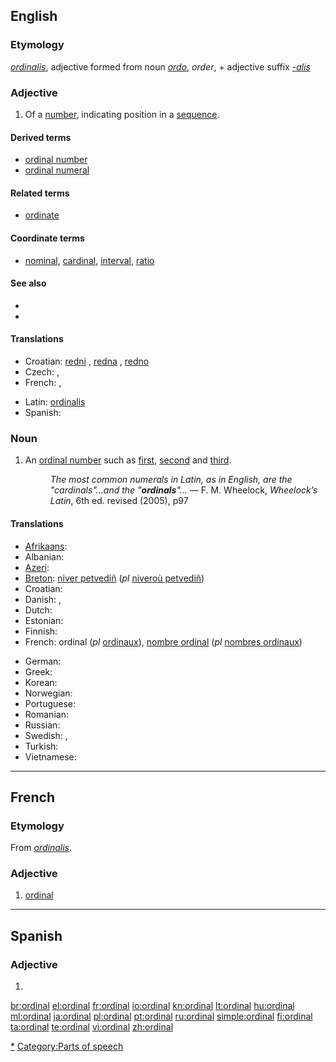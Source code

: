 ==English==

===Etymology===
{{etyl|la}} ''[[ordinalis]]'', adjective formed from noun ''[[ordo]]'', ''order'', + adjective suffix ''[[-alis]]''

===Adjective===
{{en-adj|-}}

# Of a [[number]], indicating position in a [[sequence]].

====Derived terms====
* [[ordinal number]]
* [[ordinal numeral]]

====Related terms====
* [[ordinate]]

====Coordinate terms====
* [[nominal]], [[cardinal]], [[interval]], [[ratio]]

====See also====
*{{pedialite}}
*{{pedialite|Level of measurement}}

====Translations====
{{trans-top|indicating position in a numerical sequence}}
* Croatian: [[redni]] {{m}}, [[redna]] {{f}}, [[redno]] {{n}}
* Czech: {{t-|cs|řadový|m}}, {{t-|cs|pořadový|m}}
* French: {{t+|fr|ordinal}}, {{t+|fr|ordinaux|m|p}}
{{trans-mid}}
* Latin: [[ordinalis]]
* Spanish: {{t-|es|ordinal}}
{{trans-bottom}}

===Noun===
{{wikipedia}}
{{en-noun}}

# An [[ordinal number]] such as [[first]], [[second]] and [[third]].
#: ''The most common numerals in Latin, as in English, are the "cardinals"...and the "'''ordinals'''"...'' — F. M. Wheelock, ''Wheelock’s Latin'', 6th ed. revised (2005), p97

====Translations====
{{trans-top|an ordinal number}}
* [[Afrikaans]]: {{t|af|rangnommer}}
* Albanian: {{t|sq|numrat rendor}}
* [[Azeri]]: {{t|az|sıra sayı}}
* [[Breton]]: [[niver petvediñ]] (''pl'' [[niveroù petvediñ]])
* Croatian: {{t-|hr|redni broj|m}}
* Danish: {{t|da|ordenstal|n}}, {{t|da|ordinaltal|n}}
* Dutch: {{t+|nl|rangtelwoord|n}}
* Estonian: {{t|et|järgarv}}
* Finnish: {{t|fi|ordinaalilukuja}}
* French: ordinal {{m}} (''pl'' [[ordinaux]]), [[nombre ordinal]] {{m}} (''pl'' [[nombres ordinaux]])
{{trans-mid}}
* German: {{t+|de|Ordinalzahl}}
* Greek: {{t|el|τακτικό αριθμό|m|tr=taktiko arithmo|sc=Grek}}
* Korean: {{t|ko|서수 번호|tr=seosu beonho|sc=Kore}}
* Norwegian: {{t|no|ordenstall|m}}
* Portuguese: {{t|pt|número ordinal|m}}
* Romanian: {{t|ro|numărul de ordine|m}}
* Russian: {{t|ru|порядковый номер|m|tr=poryadkovyj nomer|sc=Cyrl}}
* Swedish: {{t|sv|ordningsnummer|n}}, {{t|sv|ordningstal}}
* Turkish: {{t|tr|sıra sayısı}}
* Vietnamese: {{t|vi|số thứ tự}}
{{trans-bottom}}

----

==French==

===Etymology===
From {{etyl|la|fr}} ''[[ordinalis]]''.

===Adjective===
{{fr-adj|mp=ordinaux}}

# [[#Adjective|ordinal]]

----

==Spanish==

===Adjective===
{{es-adj|f=ordinal|pl=ordinales}}

# {{l|en|ordinal}}

[[Category:Numbers|*]]
[[Category:Parts of speech]]

[[br:ordinal]]
[[el:ordinal]]
[[fr:ordinal]]
[[io:ordinal]]
[[kn:ordinal]]
[[lt:ordinal]]
[[hu:ordinal]]
[[ml:ordinal]]
[[ja:ordinal]]
[[pl:ordinal]]
[[pt:ordinal]]
[[ru:ordinal]]
[[simple:ordinal]]
[[fi:ordinal]]
[[ta:ordinal]]
[[te:ordinal]]
[[vi:ordinal]]
[[zh:ordinal]]